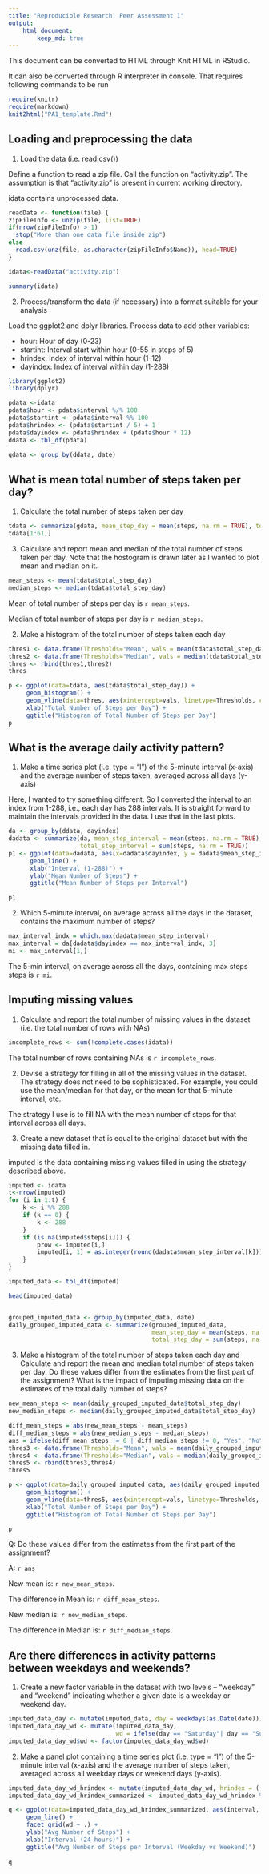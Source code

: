 ```yaml
---
title: "Reproducible Research: Peer Assessment 1"
output: 
    html_document:
        keep_md: true
---
```


This document can be converted to HTML through Knit HTML in RStudio. 

It can also be converted through R interpreter in console. That requires following commands to be run
```r
require(knitr)
require(markdown)
knit2html("PA1_template.Rmd")
```

## Loading and preprocessing the data

1. Load the data (i.e. read.csv())

Define a function to read a zip file.
Call the function on "activity.zip". The assumption is that "activity.zip" is present in current working directory.

idata contains unprocessed data.

```r
readData <- function(file) {
zipFileInfo <- unzip(file, list=TRUE)
if(nrow(zipFileInfo) > 1)
  stop("More than one data file inside zip")
else
  read.csv(unz(file, as.character(zipFileInfo$Name)), head=TRUE)
}

idata<-readData("activity.zip")
```
```r
summary(idata)
```

2. Process/transform the data (if necessary) into a format suitable for your analysis

Load the ggplot2 and dplyr libraries. 
Process data to add other variables:

* hour: Hour of day (0-23)
* startint: Interval start within hour (0-55 in steps of 5)
* hrindex: Index of interval within hour (1-12)
* dayindex: Index of interval within day (1-288)

```r
library(ggplot2)
library(dplyr)

pdata <-idata
pdata$hour <- pdata$interval %/% 100
pdata$startint <- pdata$interval %% 100
pdata$hrindex <- (pdata$startint / 5) + 1 
pdata$dayindex <- pdata$hrindex + (pdata$hour * 12)
ddata <- tbl_df(pdata)

gdata <- group_by(ddata, date)

```


## What is mean total number of steps taken per day?

1. Calculate the total number of steps taken per day

```r
tdata <- summarize(gdata, mean_step_day = mean(steps, na.rm = TRUE), total_step_day = sum(steps, na.rm = TRUE))
tdata[1:61,]
```

3. Calculate and report mean and median of the total number of steps taken per day. Note that the hostogram is drawn later as I wanted to plot mean and median on it.

```r

mean_steps <- mean(tdata$total_step_day)
median_steps <- median(tdata$total_step_day)
```
Mean of total number of steps per day is `r mean_steps`.

Median of total number of steps per day is `r median_steps`.

2. Make a histogram of the total number of steps taken each day

```r
thres1 <- data.frame(Thresholds="Mean", vals = mean(tdata$total_step_day))
thres2 <- data.frame(Thresholds="Median", vals = median(tdata$total_step_day))
thres <- rbind(thres1,thres2)
thres

p <- ggplot(data=tdata, aes(tdata$total_step_day)) + 
     geom_histogram() + 
     geom_vline(data=thres, aes(xintercept=vals, linetype=Thresholds, color=Thresholds), show_guide=TRUE) + 
     xlab("Total Number of Steps per Day") +
     ggtitle("Histogram of Total Number of Steps per Day") 
p    
```


## What is the average daily activity pattern?

1. Make a time series plot (i.e. type = "l") of the 5-minute interval (x-axis) and the average number of steps taken, averaged across all days (y-axis)

Here, I wanted to try something different. So I converted the interval to an index from 1-288, i.e., each day has 288 intervals. It is straight forward to maintain the intervals provided in the data. I use that in the last plots.

```r
da <- group_by(ddata, dayindex)
dadata <- summarize(da, mean_step_interval = mean(steps, na.rm = TRUE), 
                    total_step_interval = sum(steps, na.rm = TRUE))
p1 <- ggplot(data=dadata, aes(x=dadata$dayindex, y = dadata$mean_step_interval)) +
      geom_line() +
      xlab("Interval (1-288)") +
      ylab("Mean Number of Steps") + 
      ggtitle("Mean Number of Steps per Interval")

p1
```

2. Which 5-minute interval, on average across all the days in the dataset, contains the maximum number of steps?

```r
max_interval_indx = which.max(dadata$mean_step_interval)
max_interval = da[dadata$dayindex == max_interval_indx, 3]
mi <- max_interval[1,]
```

The 5-min interval, on average across all the days, containing max steps steps is `r mi`.

## Imputing missing values

1. Calculate and report the total number of missing values in the dataset (i.e. the total number of rows with NAs)

```r
incomplete_rows <- sum(!complete.cases(idata))
```

The total number of rows containing NAs is `r incomplete_rows`.

2. Devise a strategy for filling in all of the missing values in the dataset. The strategy does not need to be sophisticated. For example, you could use the mean/median for that day, or the mean for that 5-minute interval, etc.

The strategy I use is to fill NA with the mean number of steps for that interval across all days.


3. Create a new dataset that is equal to the original dataset but with the missing data filled in.

imputed is the data containing missing values filled in using the strategy described above.

```r
imputed <- idata
t<-nrow(imputed)
for (i in 1:t) {
    k <- i %% 288
    if (k == 0) {
        k <- 288
    }
    if (is.na(imputed$steps[i])) {
        prow <- imputed[i,]
        imputed[i, 1] = as.integer(round(dadata$mean_step_interval[k]))
    } 
}
```



```r
imputed_data <- tbl_df(imputed)

head(imputed_data)


grouped_imputed_data <- group_by(imputed_data, date)
daily_grouped_imputed_data <- summarize(grouped_imputed_data, 
                                        mean_step_day = mean(steps, na.rm = TRUE), 
                                        total_step_day = sum(steps, na.rm = TRUE))
```

3. Make a histogram of the total number of steps taken each day and Calculate and report the mean and median total number of steps taken per day. Do these values differ from the estimates from the first part of the assignment? What is the impact of imputing missing data on the estimates of the total daily number of steps?



```r

new_mean_steps <- mean(daily_grouped_imputed_data$total_step_day)
new_median_steps <- median(daily_grouped_imputed_data$total_step_day)

diff_mean_steps = abs(new_mean_steps - mean_steps) 
diff_median_steps = abs(new_median_steps - median_steps)
ans = ifelse(diff_mean_steps != 0 | diff_median_steps != 0, "Yes", "No")
thres3 <- data.frame(Thresholds="Mean", vals = mean(daily_grouped_imputed_data$total_step_day))
thres4 <- data.frame(Thresholds="Median", vals = median(daily_grouped_imputed_data$total_step_day))
thres5 <- rbind(thres3,thres4)
thres5

p <- ggplot(data=daily_grouped_imputed_data, aes(daily_grouped_imputed_data$total_step_day)) + 
     geom_histogram() + 
     geom_vline(data=thres5, aes(xintercept=vals, linetype=Thresholds, color=Thresholds, show_guide=TRUE)) +
     xlab("Total Number of Steps per Day") + 
     ggtitle("Histogram of Total Number of Steps per Day")

p    
```

Q: Do these values differ from the estimates from the first part of the assignment? 

A: `r ans`

New mean is: `r new_mean_steps`.

The difference in Mean is: `r diff_mean_steps`.

New median is: `r new_median_steps`.

The difference in Median is: `r diff_median_steps`.

## Are there differences in activity patterns between weekdays and weekends?

1. Create a new factor variable in the dataset with two levels – “weekday” and “weekend” indicating whether a given date is a weekday or weekend day.

```r
imputed_data_day <- mutate(imputed_data, day = weekdays(as.Date(date)))
imputed_data_day_wd <- mutate(imputed_data_day, 
                              wd = ifelse(day == "Saturday"| day == "Sunday", "Weekend", "Weekday"))
imputed_data_day_wd$wd <- factor(imputed_data_day_wd$wd)
```

2. Make a panel plot containing a time series plot (i.e. type = "l") of the 5-minute interval (x-axis) and the average number of steps taken, averaged across all weekday days or weekend days (y-axis). 

```r
imputed_data_day_wd_hrindex <- mutate(imputed_data_day_wd, hrindex = ((interval %% 100)/5)+1)
imputed_data_day_wd_hrindex_summarized <- imputed_data_day_wd_hrindex %>% group_by(wd, interval) %>% summarize(avgSteps = mean(steps))

q <- ggplot(data=imputed_data_day_wd_hrindex_summarized, aes(interval, avgSteps)) + 
     geom_line() + 
     facet_grid(wd ~ .) +
     ylab("Avg Number of Steps") +
     xlab("Interval (24-hours)") +
     ggtitle("Avg Number of Steps per Interval (Weekday vs Weekend)")
      
q    
```
